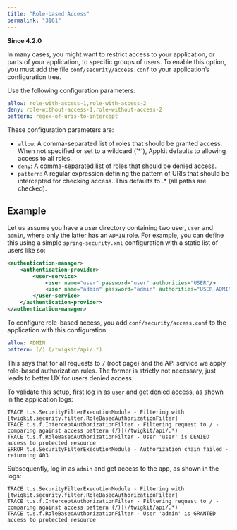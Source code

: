 ```yaml
---
title: "Role-based Access"
permalink: "3161"
---
```


**Since 4.2.0**

In many cases, you might want to restrict access to your application, or parts of your application, to specific groups of users. To enable this option, you must add the file `conf/security/access.conf` to your application’s configuration tree.

Use the following configuration parameters:

```yaml
allow: role-with-access-1,role-with-access-2
deny: role-without-access-1,role-without-access-2
pattern: regex-of-uris-to-intercept
```

These configuration parameters are:

* `allow`: A comma-separated list of roles that should be granted access. When not specified or set to a wildcard ('*'), Appkit defaults to allowing access to all roles.
* `deny`: A comma-separated list of roles that should be denied access.
* `pattern`: A regular expression defining the pattern of URIs that should be intercepted for checking access. This defaults to .* (all paths are checked).

## Example

Let us assume you have a user directory containing two user, `user` and `admin`, where only the latter has an `ADMIN` role. For example, you can define this using a simple `spring-security.xml` configuration with a static list of users like so:

```xml
<authentication-manager>
    <authentication-provider>
        <user-service>
            <user name="user" password="user" authorities="USER"/>
            <user name="admin" password="admin" authorities="USER,ADMIN"/>
        </user-service>
    </authentication-provider>
</authentication-manager>
```

To configure role-based access, you add `conf/security/access.conf` to the application with this configuration:

```yaml
allow: ADMIN
pattern: (/)|(/twigkit/api/.*)
```

This says that for all requests to `/` (root page) and the API service we apply role-based authorization rules. The former is strictly not necessary, just leads to better UX for users denied access.

To validate this setup, first log in as `user` and get denied access, as shown in the application logs:

```
TRACE t.s.SecurityFilterExecutionModule - Filtering with [twigkit.security.filter.RoleBasedAuthorizationFilter]
TRACE t.s.f.InterceptAuthorizationFilter - Filtering request to / - comparing against access pattern (/)|(/twigkit/api/.*)
TRACE t.s.f.RoleBasedAuthorizationFilter - User 'user' is DENIED access to protected resource
ERROR t.s.SecurityFilterExecutionModule - Authorization chain failed - returning 403
```

Subsequently, log in as `admin` and get access to the app, as shown in the logs:

```
TRACE t.s.SecurityFilterExecutionModule - Filtering with [twigkit.security.filter.RoleBasedAuthorizationFilter]
TRACE t.s.f.InterceptAuthorizationFilter - Filtering request to / - comparing against access pattern (/)|(/twigkit/api/.*)
TRACE t.s.f.RoleBasedAuthorizationFilter - User 'admin' is GRANTED access to protected resource
```